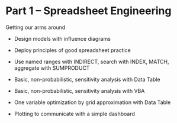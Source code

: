 
# Part 1 -- Spreadsheet Engineering {-}

Getting our arms around

- Design models with influence diagrams

- Deploy principles of good spreadsheet practice

- Use named ranges with INDIRECT, search with INDEX, MATCH, aggregate with SUMPRODUCT

- Basic, non-probabilistic, sensitivity analysis with Data Table

- Basic, non-probabilistic, sensitivity analysis with VBA

- One variable optimization by grid approximation with Data Table

- Plotting to communicate with a simple dashboard
